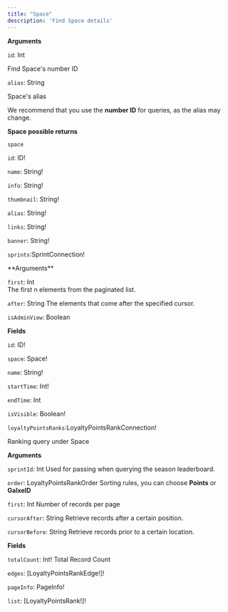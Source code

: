 ```yaml
---
title: "Space"
description: 'Find Space details'
---
```


**Arguments**

`id`: Int

Find Space's number ID

`alias`: String

Space's alias

<Tip>We recommend that you use the **number ID** for queries, as the alias may change.</Tip>

**Space possible returns**

`space`

<Accordion title="Show fields">

`id`: ID!

`name`: String!

`info`: String!

`thumbnail`: String!

`alias`: String!

`links`: String!

`banner`: String!

 `sprints`:SprintConnection!

<Accordion title="Show arguments and fields">
  **Arguments**

  `first`: Int  
  The first n elements from the paginated list.

  `after`: String 
  The elements that come after the specified cursor.

  `isAdminView`: Boolean

  **Fields**

  `id`: ID!

  `space`: Space!

  `name`: String!

  `startTime`: Int!

  `endTime`: Int

  `isVisible`: Boolean!

</Accordion>

`loyaltyPointsRanks`:LoyaltyPointsRankConnection!

Ranking query under Space
<Accordion title="Show arguments and fields">

**Arguments**

`sprintId`: Int
Used for passing when querying the season leaderboard.

`order`: LoyaltyPointsRankOrder
Sorting rules, you can choose **Points** or **GalxeID**

`first`: Int
Number of records per page

`cursorAfter`: String
Retrieve records after a certain position.


`cursorBefore`: String
Retrieve records prior to a certain location.

**Fields**

`totalCount`: Int!
Total Record Count

`edges`: [LoyaltyPointsRankEdge!]!

`pageInfo`: PageInfo!

`list`: [LoyaltyPointsRank!]!


</Accordion>


</Accordion>

